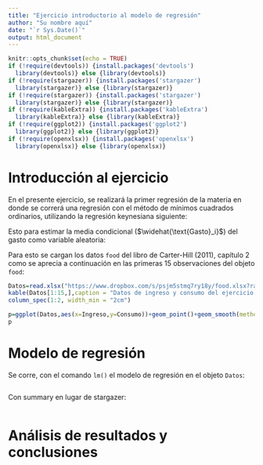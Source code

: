 ---
title: "Ejercicio introductorio al modelo de regresión"
author: "Su nombre aquí"
date: "`r Sys.Date()`"
output: html_document
---

```{r setup, include=FALSE}
knitr::opts_chunk$set(echo = TRUE)
if (!require(devtools)) {install.packages('devtools')
  library(devtools)} else {library(devtools)}
if (!require(stargazer)) {install.packages('stargazer')
  library(stargazer)} else {library(stargazer)}
if (!require(stargazer)) {install.packages('stargazer')
  library(stargazer)} else {library(stargazer)}
if (!require(kableExtra)) {install.packages('kableExtra')
  library(kableExtra)} else {library(kableExtra)}
if (!require(ggplot2)) {install.packages('ggplot2')
  library(ggplot2)} else {library(ggplot2)}
if (!require(openxlsx)) {install.packages('openxlsx')
  library(openxlsx)} else {library(openxlsx)}

```

# Introducción al ejercicio

En el presente ejercicio, se realizará la primer regresión de la materia en donde se correrá una regresión con el método de mínimos cuadrados ordinarios, utilizando la regresión keynesiana siguiente:

\begin{equation}
\widehat{\text{Gasto}_i}=\alpha+\beta\cdot \text{Ingreso}_i
\end{equation}

Esto para estimar la media condicional ($\widehat{\text{Gasto}_i}$) del gasto como variable aleatoria:

\begin{equation}
\begin{array}
\text{Gasto}_i= & \alpha+\beta\cdot \text{Ingreso}_i+\varepsilon_i \\
\text{Gasto}_i= & \widehat{\text{Gasto}_i}+\varepsilon_i
\end{array}
\end{equation}

Para esto se cargan los datos `food` del libro de Carter-Hill (2011), capítulo 2 como se aprecia a continuación en las primeras 15 observaciones del objeto `food`:

```{r datos, echo=FALSE}
Datos=read.xlsx("https://www.dropbox.com/s/psjm5stmq7ry18y/food.xlsx?raw=1")
kable(Datos[1:15,],caption = "Datos de ingreso y consumo del ejercicio de Carter-Hill et.al.")%>%kable_styling(font_size = 12,bootstrap_options = c("striped", "hover"))%>%add_footnote("Fuente: Carter-Hill et. al. (2011)")%>%
column_spec(1:2, width_min = "2cm")
```

```{r}
p=ggplot(Datos,aes(x=Ingreso,y=Consumo))+geom_point()+geom_smooth(method="lm",col="red")
p
```

# Modelo de regresión

Se corre, con el comando `lm()` el modelo de regresión en el objeto `Datos`:

```{r regresión, results='asis'}

```
Con summary en lugar de stargazer:
```{r}

```
# Análisis de resultados y conclusiones


